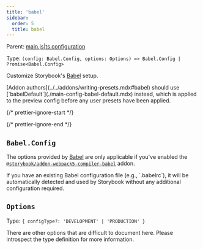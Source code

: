 ```yaml
---
title: 'babel'
sidebar:
  order: 5
  title: babel
---
```


Parent: [main.js|ts configuration](./main-config.mdx)

Type: `(config: Babel.Config, options: Options) => Babel.Config | Promise<Babel.Config>`

Customize Storybook's [Babel](https://babeljs.io/) setup.

<Callout variant="info" icon="💡">
  [Addon authors](../../addons/writing-presets.mdx#babel) should use [`babelDefault`](./main-config-babel-default.mdx) instead, which is applied to the preview config before any user presets have been applied.
</Callout>

{/* prettier-ignore-start */}

<CodeSnippets path="main-config-babel.md" />

{/* prettier-ignore-end */}

## `Babel.Config`

The options provided by [Babel](https://babeljs.io/docs/options) are only applicable if you've enabled the [`@storybook/addon-webpack5-compiler-babel`](https://storybook.js.org/addons/@storybook/addon-webpack5-compiler-babel) addon.

<Callout variant="info">
  If you have an existing Babel configuration file (e.g., `.babelrc`), it will be automatically detected and used by Storybook without any additional configuration required.
</Callout>

## `Options`

Type: `{ configType?: 'DEVELOPMENT' | 'PRODUCTION' }`

There are other options that are difficult to document here. Please introspect the type definition for more information.
